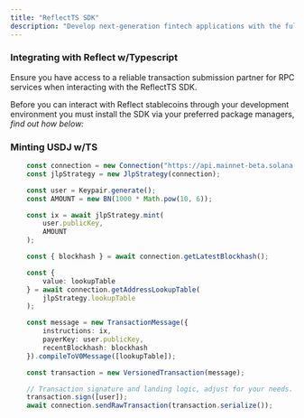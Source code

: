 ```yaml
---
title: "ReflectTS SDK"
description: "Develop next-generation fintech applications with the full power of yield-bearing stablecoins. "
---
```


### Integrating with Reflect w/Typescript

<Tip>
  Ensure you have access to a reliable transaction submission partner for RPC services when interacting with the ReflectTS SDK.
</Tip>

Before you can interact with Reflect stablecoins through your development environment you must install the SDK via your preferred package managers, _find out how below:_

### Minting USDJ w/TS

```typescript Example.ts  lines
	const connection = new Connection("https://api.mainnet-beta.solana.com");
    const jlpStrategy = new JlpStrategy(connection);

    const user = Keypair.generate();
    const AMOUNT = new BN(1000 * Math.pow(10, 6));

    const ix = await jlpStrategy.mint(
        user.publicKey,
        AMOUNT
    );

    const { blockhash } = await connection.getLatestBlockhash();

    const {
        value: lookupTable
    } = await connection.getAddressLookupTable(
        jlpStrategy.lookupTable
    );

    const message = new TransactionMessage({
        instructions: ix,
        payerKey: user.publicKey,
        recentBlockhash: blockhash
    }).compileToV0Message([lookupTable]);

    const transaction = new VersionedTransaction(message);

    // Transaction signature and landing logic, adjust for your needs.
    transaction.sign([user]);
    await connection.sendRawTransaction(transaction.serialize());
```